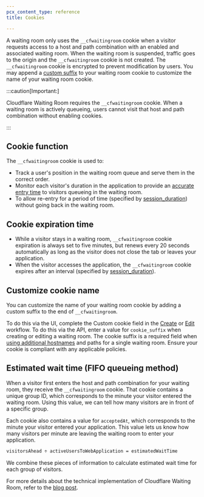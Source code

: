 ```yaml
---
pcx_content_type: reference
title: Cookies

---
```


A waiting room only uses the `__cfwaitingroom` cookie when a visitor requests access to a host and path combination with an enabled and associated waiting room. When the waiting room is suspended, traffic goes to the origin and the `__cfwaitingroom` cookie is not created. The `__cfwaitingroom` cookie is encrypted to prevent modification by users. You may append a [custom suffix](#customize-cookie-name) to your waiting room cookie to customize the name of your waiting room cookie.

:::caution[Important:]


Cloudflare Waiting Room requires the `__cfwaitingroom` cookie. When a waiting room is actively queueing, users cannot visit that host and path combination without enabling cookies.


:::

## Cookie function

The `__cfwaitingroom` cookie is used to:

* Track a user's position in the waiting room queue and serve them in the correct order.
* Monitor each visitor's duration in the application to provide an [accurate entry time](#estimated-wait-time-fifo-queueing-method) to visitors queueing in the waiting room.
* To allow re-entry for a period of time (specified by [session\_duration](/waiting-room/reference/configuration-settings/#session-duration)) without going back in the waiting room.

## Cookie expiration time

* While a visitor stays in a waiting room, `__cfwaitingroom` cookie expiration is always set to five minutes, but renews every 20 seconds automatically as long as the visitor does not close the tab or leaves your application.
* When the visitor accesses the application, the `__cfwaitingroom` cookie expires after an interval (specified by [session\_duration](/waiting-room/reference/configuration-settings/#session-duration)).

## Customize cookie name

You can customize the name of your waiting room cookie by adding a custom suffix to the end of `__cfwaitingroom`.

To do this via the UI, complete the Custom cookie field in the [Create](/waiting-room/how-to/create-waiting-room/) or [Edit](/waiting-room/how-to/edit-delete-waiting-room/) workflow. To do this via the API, enter a value for `cookie_suffix` when creating or editing a waiting room. The cookie suffix is a required field when [using additional hostnames](/waiting-room/how-to/place-waiting-room/) and paths for a single waiting room. Ensure your cookie is compliant with any applicable policies.

## Estimated wait time (FIFO queueing method)

When a visitor first enters the host and path combination for your waiting room, they receive the `__cfwaitingroom` cookie. That cookie contains a unique group ID, which corresponds to the minute your visitor entered the waiting room. Using this value, we can tell how many visitors are in front of a specific group.

Each cookie also contains a value for `acceptedAt`, which corresponds to the minute your visitor entered your application. This value lets us know how many visitors per minute are leaving the waiting room to enter your application.

```txt
visitorsAhead ÷ activeUsersToWebApplication = estimatedWaitTime
```

We combine these pieces of information to calculate estimated wait time for each group of visitors.

For more details about the technical implementation of Cloudflare Waiting Room, refer to the [blog post](https://blog.cloudflare.com/building-waiting-room-on-workers-and-durable-objects/).
